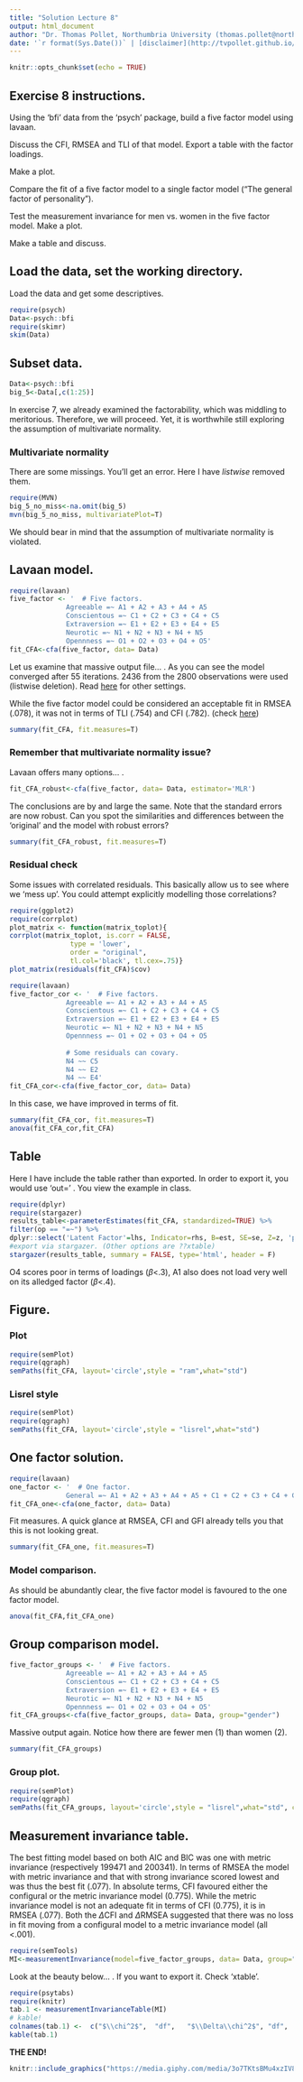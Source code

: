 ```yaml
---
title: "Solution Lecture 8"
output: html_document
author: "Dr. Thomas Pollet, Northumbria University (thomas.pollet@northumbria.ac.uk)"
date: '`r format(Sys.Date())` | [disclaimer](http://tvpollet.github.io/disclaimer)'
---
```


```r
knitr::opts_chunk$set(echo = TRUE)
```

## Exercise 8 instructions.


Using the 'bfi' data from the 'psych' package, build a five factor model using lavaan.

Discuss the CFI, RMSEA and TLI of that model. Export a table with the factor loadings.

Make a plot.

Compare the fit of a five factor model to a single factor model ("The general factor of personality").

Test the measurement invariance for men vs. women in the five factor model. Make a plot.

Make a table and discuss.


## Load the data, set the working directory.

Load the data and get some descriptives.

```r
require(psych)
Data<-psych::bfi
require(skimr)
skim(Data)
```



## Subset data.

```r
Data<-psych::bfi 
big_5<-Data[,c(1:25)]
```

In exercise 7, we already examined the factorability, which was middling to meritorious. Therefore, we will proceed. Yet, it is worthwhile still exploring the assumption of multivariate normality.

### Multivariate normality

There are some missings. You'll get an error. Here I have _listwise_ removed them.

```r
require(MVN)
big_5_no_miss<-na.omit(big_5)
mvn(big_5_no_miss, multivariatePlot=T)
```

We should bear in mind that the assumption of multivariate normality is violated.

## Lavaan model.

```r
require(lavaan)
five_factor <- '  # Five factors.
              Agreeable =~ A1 + A2 + A3 + A4 + A5 
              Conscientous =~ C1 + C2 + C3 + C4 + C5
              Extraversion =~ E1 + E2 + E3 + E4 + E5
              Neurotic =~ N1 + N2 + N3 + N4 + N5
              Opennness =~ O1 + O2 + O3 + O4 + O5'
fit_CFA<-cfa(five_factor, data= Data)
```

Let us examine that massive output file... . As you can see the model converged after 55 iterations. 2436 from the 2800 observations were used (listwise deletion). Read [here](http://lavaan.ugent.be/tutorial/est.html) for other settings.  

While the five factor model could be considered an acceptable fit in RMSEA (.078), it was not in terms of TLI (.754) and CFI (.782). (check [here](http://davidakenny.net/cm/fit.htm))

```r
summary(fit_CFA, fit.measures=T)
```

### Remember that multivariate normality issue?

Lavaan offers many options... .

```r
fit_CFA_robust<-cfa(five_factor, data= Data, estimator='MLR')
```

The conclusions are by and large the same. Note that the standard errors are now robust. Can you spot the similarities and differences between the 'original' and the model with robust errors?

```r
summary(fit_CFA_robust, fit.measures=T)
```

### Residual check

Some issues with correlated residuals. This basically allow us to see where we 'mess up'. You could attempt explicitly modelling those correlations?

```r
require(ggplot2)
require(corrplot)
plot_matrix <- function(matrix_toplot){
corrplot(matrix_toplot, is.corr = FALSE, 
               type = 'lower', 
               order = "original", 
               tl.col='black', tl.cex=.75)}
plot_matrix(residuals(fit_CFA)$cov)
```

```r
require(lavaan)
five_factor_cor <- '  # Five factors.
              Agreeable =~ A1 + A2 + A3 + A4 + A5 
              Conscientous =~ C1 + C2 + C3 + C4 + C5
              Extraversion =~ E1 + E2 + E3 + E4 + E5
              Neurotic =~ N1 + N2 + N3 + N4 + N5
              Opennness =~ O1 + O2 + O3 + O4 + O5
              
              # Some residuals can covary.
              N4 ~~ C5
              N4 ~~ E2
              N4 ~~ E4'
fit_CFA_cor<-cfa(five_factor_cor, data= Data)
```

In this case, we have improved in terms of fit.

```r
summary(fit_CFA_cor, fit.measures=T)
anova(fit_CFA_cor,fit_CFA)
```

## Table

Here I have include the table rather than exported. In order to export it, you would use 'out=' . You view the example in class.

```r
require(dplyr)
require(stargazer)
results_table<-parameterEstimates(fit_CFA, standardized=TRUE) %>% 
filter(op == "=~") %>% 
dplyr::select('Latent Factor'=lhs, Indicator=rhs, B=est, SE=se, Z=z, 'p value'=pvalue, Beta=std.all)
#export via stargazer. (Other options are ??xtable)
stargazer(results_table, summary = FALSE, type='html', header = F)
```


O4 scores poor in terms of loadings ($\beta$<.3), A1 also does not load very well on its alledged factor ($\beta$<.4).

## Figure.

### Plot

```r
require(semPlot)
require(qgraph)
semPaths(fit_CFA, layout='circle',style = "ram",what="std")
```

### Lisrel style

```r
require(semPlot)
require(qgraph)
semPaths(fit_CFA, layout='circle',style = "lisrel",what="std")
```

## One factor solution.

```r
require(lavaan)
one_factor <- '  # One factor.
              General =~ A1 + A2 + A3 + A4 + A5 + C1 + C2 + C3 + C4 + C5 + E1 + E2 + E3 + E4 + E5 + N1 + N2 + N3 + N4 + N5 + O1 + O2               + O3 + O4 + O5'
fit_CFA_one<-cfa(one_factor, data= Data)
```

Fit measures. A quick glance at RMSEA, CFI and GFI already tells you that this is not looking great.

```r
summary(fit_CFA_one, fit.measures=T)
```

### Model comparison.

As should be abundantly clear, the five factor model is favoured to the one factor model.

```r
anova(fit_CFA,fit_CFA_one)
```

## Group comparison model.


```r
five_factor_groups <- '  # Five factors.
              Agreeable =~ A1 + A2 + A3 + A4 + A5 
              Conscientous =~ C1 + C2 + C3 + C4 + C5
              Extraversion =~ E1 + E2 + E3 + E4 + E5
              Neurotic =~ N1 + N2 + N3 + N4 + N5
              Opennness =~ O1 + O2 + O3 + O4 + O5'
fit_CFA_groups<-cfa(five_factor_groups, data= Data, group="gender")
```

Massive output again. Notice how there are fewer men (1) than women (2).

```r
summary(fit_CFA_groups)
```

### Group plot.

```r
require(semPlot)
require(qgraph)
semPaths(fit_CFA_groups, layout='circle',style = "lisrel",what="std", combineGroups = F)
```

## Measurement invariance table.

The best fitting model based on both AIC and BIC was one with metric invariance (respectively 199471 and 200341). In terms of RMSEA the model with metric invariance and that with strong invariance scored lowest and was thus the best fit (.077). In absolute terms, CFI favoured either the configural or the metric invariance model (0.775). While the metric invariance model is not an adequate fit in terms of CFI (0.775), it is in RMSEA (.077). Both the $\Delta$CFI and $\Delta$RMSEA suggested that there was no loss in fit moving from a configural model to a metric invariance model (all <.001).

```r
require(semTools)
MI<-measurementInvariance(model=five_factor_groups, data= Data, group="gender")
```

Look at the beauty below... . If you want to export it. Check 'xtable'.

```r
require(psytabs)
require(knitr)
tab.1 <- measurementInvarianceTable(MI)
# kable!
colnames(tab.1) <-  c("$\\chi^2$",	"df",	"$\\Delta\\chi^2$", "df",	"p", "CFI",	"$\\Delta$CFI", "RMSEA", "$\\Delta$RMSEA", "BIC", "$\\Delta$BIC")
kable(tab.1)
```


**THE END!**


```r
knitr::include_graphics("https://media.giphy.com/media/3o7TKtsBMu4xzIV808/giphy.gif")
```
